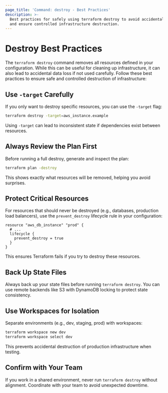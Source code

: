 ```yaml
---
page_title: 'Command: destroy - Best Practices'
description: >-
  Best practices for safely using terraform destroy to avoid accidental data loss
  and ensure controlled infrastructure destruction.
---
```


# Destroy Best Practices

The `terraform destroy` command removes all resources defined in your configuration.
While this can be useful for cleaning up infrastructure, it can also lead to accidental data loss if not used carefully.
Follow these best practices to ensure safe and controlled destruction of infrastructure:

## Use `-target` Carefully

If you only want to destroy specific resources, you can use the `-target` flag:

```bash
terraform destroy -target=aws_instance.example
```

Using `-target` can lead to inconsistent state if dependencies exist between resources.

## Always Review the Plan First

Before running a full destroy, generate and inspect the plan:

```bash
terraform plan -destroy
```

This shows exactly what resources will be removed, helping you avoid surprises.

## Protect Critical Resources

For resources that should never be destroyed (e.g., databases, production load balancers), use the `prevent_destroy` lifecycle rule in your configuration:

```hcl
resource "aws_db_instance" "prod" {
  # ...
  lifecycle {
    prevent_destroy = true
  }
}
```

This ensures Terraform fails if you try to destroy these resources.

## Back Up State Files

Always back up your state files before running `terraform destroy`.
You can use remote backends like S3 with DynamoDB locking to protect state consistency.

## Use Workspaces for Isolation

Separate environments (e.g., dev, staging, prod) with workspaces:

```bash
terraform workspace new dev
terraform workspace select dev
```

This prevents accidental destruction of production infrastructure when testing.

## Confirm with Your Team

If you work in a shared environment, never run `terraform destroy` without alignment.
Coordinate with your team to avoid unexpected downtime.
